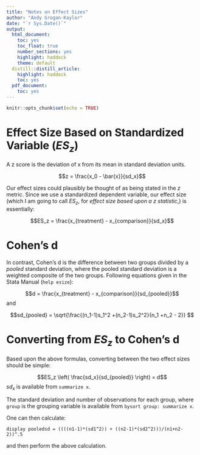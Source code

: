 ```yaml
---
title: "Notes on Effect Sizes"
author: "Andy Grogan-Kaylor"
date: "`r Sys.Date()`"
output:
  html_document:
    toc: yes
    toc_float: true
    number_sections: yes
    highlight: haddock
    theme: default
  distill::distill_article:
    highlight: haddock
    toc: yes
  pdf_document:
    toc: yes
---
```


```r

knitr::opts_chunk$set(echo = TRUE)

```

# Effect Size Based on Standardized Variable ($ES_z$)

A z score is the deviation of x from its mean in standard deviation units.

$$z = \frac{x_0 - \bar{x}}{sd_x}$$

Our effect sizes could plausibly be thought of as being stated in the $z$ metric. Since we use a standardized dependent variable, our effect size (which I am going to call $ES_z$, for *effect size based upon a z statistic*,) is essentially:

$$ES_z = \frac{x_{treatment} - x_{comparison}}{sd_x}$$

# Cohen's d

In contrast, Cohen's d is the difference between two groups divided by a *pooled* standard deviation, where the pooled standard deviation is a weighted composite of the two groups. Following equations given in the Stata Manual (`help esize`):

$$d = \frac{x_{treatment} - x_{comparison}}{sd_{pooled}}$$
and

$$sd_{pooled} = \sqrt{\frac{(n_1-1)s_1^2 +(n_2-1)s_2^2}{n_1 +n_2 - 2}} $$

# Converting from $ES_z$ to Cohen's d

Based upon the above formulas, converting between the two effect sizes should be simple:

$$ES_z \left( \frac{sd_x}{sd_{pooled}} \right) = d$$
$sd_x$ is available from `summarize x`.

The standard deviation and number of observations for each group, where `group` is the grouping variable is available from `bysort group: summarize x`.

One can then calculate:

`display pooledsd = ((((n1-1)*(sd1^2)) + ((n2-1)*(sd2^2)))/(n1+n2-2))^.5`

and then perform the above calculation.



